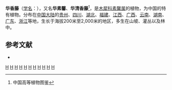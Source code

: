 {{Speciesbox 
| genus = Jasminum
| species = sinense
| status = NE
| status_system = IUCN3.1
| authority =  Hemsl., 1889
}}

'''华香藤'''（[[学名|学名]]：{{lang|la|''Jasminum sinense''}}），又名'''华素馨'''、'''华清香藤'''<ref>中国高等植物图鉴</ref>，是[[木犀科|木犀科]][[素馨属|素馨属]]的植物，为中国的特有植物。分布在[[中国大陆|中国大陆]]的[[贵州|贵州]]、[[四川|四川]]、[[湖北|湖北]]、[[福建|福建]]、[[江西|江西]]、[[广西|广西]]、[[云南|云南]]、[[湖南|湖南]]、[[广东|广东]]、[[浙江|浙江]]等地，生长于海拔200米至2,000米的地区，多生在山坡、灌丛以及林中。

== 参考文献 ==
<div class="references-small">
{{reflist}}
* {{cite web| url =http://www.bioinfo.cn/db05/KmzwSpecies.php?action=view&id=14320| title =华香藤| work =《中国高等植物数据库全库》| publisher =中国科学院微生物研究所| author =昆明植物研究所| accessdate =2009-02-24| deadurl =yes| archiveurl =https://web.archive.org/web/20160305102846/http://www.bioinfo.cn/db05/KmzwSpecies.php?action=view&id=14320| archivedate =2016-03-05}}
</div>
{{Taxonbar|from=Q10906000}}

[[Category:素馨属|H]]
[[Category:贵州植物|H]]
[[Category:四川植物|H]]
[[Category:湖北植物|H]]
[[Category:福建植物|H]]
[[Category:江西植物|H]]
[[Category:广西植物|H]]
[[Category:云南植物|H]]
[[Category:湖南植物|H]]
[[Category:广东植物|H]]
[[Category:浙江植物|H]]